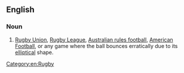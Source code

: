 ==English==

===Noun===
{{en-noun|-}}

# {{context|British|slang}} [[Rugby Union]], [[Rugby League]], [[Australian rules football]], [[American Football]], or any game where the ball bounces erratically due to its [[elliptical]] shape.

[[Category:en:Rugby]]